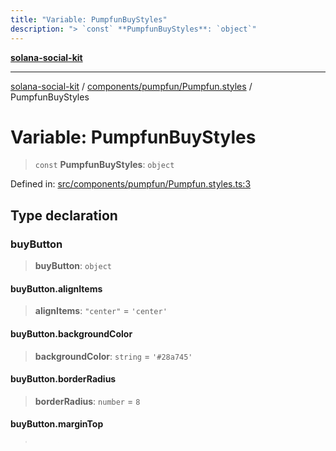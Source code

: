 ```yaml
---
title: "Variable: PumpfunBuyStyles"
description: "> `const` **PumpfunBuyStyles**: `object`"
---
```


[**solana-social-kit**](../../../../README.mdx)

***

[solana-social-kit](../../../../README.mdx) / [components/pumpfun/Pumpfun.styles](../README.mdx) / PumpfunBuyStyles

# Variable: PumpfunBuyStyles

> `const` **PumpfunBuyStyles**: `object`

Defined in: [src/components/pumpfun/Pumpfun.styles.ts:3](https://github.com/SendArcade/solana-social-starter/blob/bd4b3556b8f469c27ebb06f4df65b3a36b43ba3b/src/components/pumpfun/Pumpfun.styles.ts#L3)

## Type declaration

### buyButton

> **buyButton**: `object`

#### buyButton.alignItems

> **alignItems**: `"center"` = `'center'`

#### buyButton.backgroundColor

> **backgroundColor**: `string` = `'#28a745'`

#### buyButton.borderRadius

> **borderRadius**: `number` = `8`

#### buyButton.marginTop

> **marginTop**: `number` = `16`

#### buyButton.padding

> **padding**: `number` = `14`

### buyButtonText

> **buyButtonText**: `object`

#### buyButtonText.color

> **color**: `string` = `'#fff'`

#### buyButtonText.fontSize

> **fontSize**: `number` = `16`

#### buyButtonText.fontWeight

> **fontWeight**: `"700"` = `'700'`

### input

> **input**: `object`

#### input.backgroundColor

> **backgroundColor**: `string` = `'#fafafa'`

#### input.borderColor

> **borderColor**: `string` = `'#ccc'`

#### input.borderRadius

> **borderRadius**: `number` = `8`

#### input.borderWidth

> **borderWidth**: `number` = `1`

#### input.marginBottom

> **marginBottom**: `number` = `12`

#### input.padding

> **padding**: `number` = `10`

### label

> **label**: `object`

#### label.color

> **color**: `string` = `'#555'`

#### label.fontSize

> **fontSize**: `number` = `14`

#### label.fontWeight

> **fontWeight**: `"600"` = `'600'`

#### label.marginVertical

> **marginVertical**: `number` = `6`

### pasteButton

> **pasteButton**: `object`

#### pasteButton.alignSelf

> **alignSelf**: `"flex-start"` = `'flex-start'`

#### pasteButton.backgroundColor

> **backgroundColor**: `string` = `'#007AFF'`

#### pasteButton.borderRadius

> **borderRadius**: `number` = `8`

#### pasteButton.marginBottom

> **marginBottom**: `number` = `12`

#### pasteButton.paddingHorizontal

> **paddingHorizontal**: `number` = `14`

#### pasteButton.paddingVertical

> **paddingVertical**: `number` = `10`

### pasteButtonText

> **pasteButtonText**: `object`

#### pasteButtonText.color

> **color**: `string` = `'#fff'`

#### pasteButtonText.fontWeight

> **fontWeight**: `"600"` = `'600'`

### sectionTitle

> **sectionTitle**: `object`

#### sectionTitle.color

> **color**: `string` = `'#333'`

#### sectionTitle.fontSize

> **fontSize**: `number` = `20`

#### sectionTitle.fontWeight

> **fontWeight**: `"700"` = `'700'`

#### sectionTitle.marginBottom

> **marginBottom**: `number` = `12`
